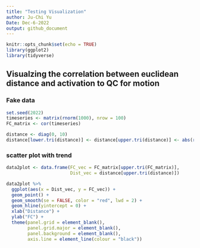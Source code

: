 ```yaml
---
title: "Testing Visualization"
author: Ju-Chi Yu
Date: Dec-6-2022
output: github_document
---
```


```r
knitr::opts_chunk$set(echo = TRUE)
library(ggplot2)
library(tidyverse)
```

## Visualzing the correlation between euclidean distance and activation to QC for motion

### Fake data

```r
set.seed(2022)
timeseries <- matrix(rnorm(1000), nrow = 100)
FC_matrix <- cor(timeseries)

distance <- diag(0, 10)
distance[lower.tri(distance)] <- distance[upper.tri(distance)] <- abs(rnorm(45, 1, 1))
```

### scatter plot with trend

```r
data2plot <- data.frame(FC_vec = FC_matrix[upper.tri(FC_matrix)],
                        Dist_vec = distance[upper.tri(distance)])

data2plot %>%
  ggplot(aes(x = Dist_vec, y = FC_vec)) +
  geom_point() +
  geom_smooth(se = FALSE, color = "red", lwd = 2) +
  geom_hline(yintercept = 0) +
  xlab("Distance") +
  ylab("FC") +
  theme(panel.grid = element_blank(),
        panel.grid.major = element_blank(),
        panel.background = element_blank(),
        axis.line = element_line(colour = "black"))

```


